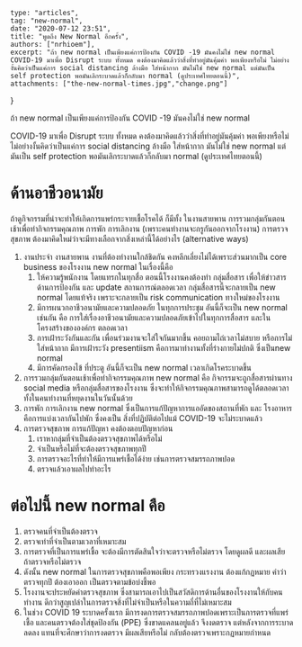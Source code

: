
	type: "articles",
	tag: "new-normal",
	date: "2020-07-12 23:51",
    title: "พูดถึง New Normal อีกครั้ง",
    authors: ["nrhioem"],
	excerpt: "ถ้า new normal เป็นเพียงแค่การป้องกัน COVID -19 มันคงไม่ใช่ new normal COVID-19 มาเพื่อ Disrupt ระบบ ทั้งหมด คงต้องมาคิดแล้วว่าสิ่งที่ทำอยู่มันคุ้มค่า พอเพียงหรือไม่ ไม่อย่างงั้นคิดว่าเป็นแค่การ social distancing ล้างมือ ใส่หน้ากาก มันไม่ใช่ new normal แต่มันเป็น self protection พอมันเลิกระบาดแล้วก็กลับมา normal (ดูประเทศไทยตอนนี้)",
	attachments: ["the-new-normal-times.jpg","change.png"]
}

ถ้า new normal เป็นเพียงแค่การป้องกัน COVID -19 มันคงไม่ใช่ new normal

COVID-19 มาเพื่อ Disrupt ระบบ ทั้งหมด คงต้องมาคิดแล้วว่าสิ่งที่ทำอยู่มันคุ้มค่า พอเพียงหรือไม่ ไม่อย่างงั้นคิดว่าเป็นแค่การ social distancing ล้างมือ ใส่หน้ากาก มันไม่ใช่ new normal แต่มันเป็น self protection พอมันเลิกระบาดแล้วก็กลับมา normal (ดูประเทศไทยตอนนี้)

<GatsbyImage image={props.images[1].childImageSharp.gatsbyImageData} alt="new normal" />

# ด้านอาชีวอนามัย
ถ้าดูกิจกรรมที่น่าจะทำให้เกิดการแพร่กระจายเชื้อโรคได้ ก็มีทั้ง ในงานสายพาน การรวมกลุ่มกันตอนเช้าเพื่อทำกิจกรรมคุณภาพ การพัก การเลิกงาน (เพราะคนทำงานจะกรูกันออกจากโรงงาน) การตรวจสุขภาพ ต้องมาคิดใหม่ว่าจะมีทางเลือกจากสิ่งเหล่านี้ได้อย่างไร (alternative ways)

1. งานประจำ งานสายพาน งานที่ต้องทำงานใกล้ชิดกัน คงหลีกเลี่ยงไม่ได้เพราะส่วนมากเป็น core business ของโรงงาน new normal ในเรื่องนี้คือ
    1. ให้ความรู้พนักงาน โดยแทรกในทุกสื่อ ตอนนี้โรงงานคงต้องทำ กลุ่มสื่อสาร เพื่อให้ข่าวสารด้านการป้องกัน และ update สถานการณ์ตลอดเวลา กลุ่มสื่อสารนี้จะกลายเป็น new normal โดยแท้จริง เพราะจะกลายเป็น risk communication ทางใหม่ของโรงงาน
    2. มีการผนวกอาชีวอนามัยและความปลอดภัย ในทุกการประชุม อันนี้ก็จะเป็น new normal เช่นกัน คือ การใส่เรื่องอาชีวอนามัยและความปลอดภัยเข้าไปในทุกการสื่อสาร และในโครงสร้างขององค์กร ตลอดเวลา
    3. การเฝ้าระวังกันและกัน เพื่อนร่วมงานจะใส่ใจกันมากขึ้น คอยถามไถ่เวลาไม่สบาย หรือการไม่ใส่หน้ากาก มีการเฝ้าระวัง presentiism คือการมาทำงานทั้งที่ร่างกายไม่ปกติ ซึ่งเป็นnew normal
    4. มีการคัดกรองไข้ ที่ประตู อันนี้ก็จะเป็น new normal เวลาเกิดโรคระบาดขึ้น
2. การรวมกลุ่มกันตอนเช้าเพื่อทำกิจกรรมคุณภาพ new normal คือ กิจกรรมจะถูกสื่อสารผ่านทาง social media หรือกลุ่มสื่อสารของโรงงาน ซึ่งจะทำให้กิจกรรมคุณภาพสามารถดูได้ตลอดเวลา ทั้งในคนทำงานที่หยุดงานในวันนั้นด้วย
3. การพัก การเลิกงาน new normal ซึ่งเป็นการแก้ปัญหาการแออัดของสถานที่พัก และ โรงอาหาร คือการแบ่งเวลากันไปพัก ซึ่งคงเป็น สิ่งที่ปฏิบัติต่อไปแม้ COVID-19 จะไม่ระบาดแล้ว
4. การตรวจสุขภาพ การแก้ปัญหา คงต้องตอบปัญหาก่อน
    1. เราหากลุ่มที่จำเป็นต้องตรวจสุขภาพได้หรือไม่
    2. จำเป็นหรือไม่ที่จะต้องตรวจสุขภาพทุกปี
    3. การตรวจอะไรที่ทำให้มีการแพร่เชื้อได้ง่าย เช่นการตรวจสมรรถภาพปอด
    4. ตรวจแล้วเอาผลไปทำอะไร

# ต่อไปนี้ new normal คือ

1. ตรวจคนที่จำเป็นต้องตรวจ
2. ตรวจเท่าที่จำเป็นตามเวลาที่เหมาะสม
3. การตรวจที่เป็นการแพร่เชื้อ จะต้องมีการตัดสินใจว่าจะตรวจหรือไม่ตรวจ โดยดูผลดี และผลเสีย ถ้าตรวจหรือไม่ตรวจ
4. ดังนั้น new normal ในการตรวจสุขภาพคือพอเพียง กระทรวงแรงงาน ต้องแก้กฏหมาย คำว่าตรวจทุกปี ต้องเอาออก เป็นตรวจตามข้อบ่งชี้พอ
5. โรงงานจะประหยัดค่าตรวจสุขภาพ ซึ่งสามารถเอาไปเป็นสวัสดิการด้านอื่นของโรงงานให้กับคนทำงาน ดีกว่าสูญเปล่าในการตรวจสิ่งที่ไม่จำเป็นหรือในความถี่ที่ไม่เหมาะสม
6. ในช่วง COVID 19 ระบาดครั้งแรก มีการงดการตรวจสมรรถภาพปอดเพราะเป็นการตรวจที่แพร่เชื้อ และคนตรวจต้องใส่ชุดป้องกัน (PPE) ซึ่งขาดแคลนอยู่แล้ว จึงงดตรวจ แต่หลังจากการระบาดลดลง แทนที่จะศึกษาว่าการงดตรวจ มีผลเสียหรีอไม่ กลับต้องตรวจเพราะกฏหมายกำหนด